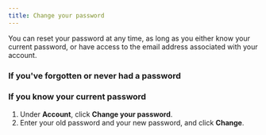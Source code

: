 ```yaml
---
title: Change your password
---
```




You can reset your password at any time, as long as you either know your
current password, or have access to the email address associated with your
account.

### If you've forgotten or never had a password

<ChangePasswordViaEmailConfirmation />

### If you know your current password

<FlattenedSteps>
  <NavigationSteps target="settings/account-and-privacy" />

  1. Under **Account**, click **Change your password**.
  1. Enter your old password and your new password, and click **Change**.
</FlattenedSteps>

